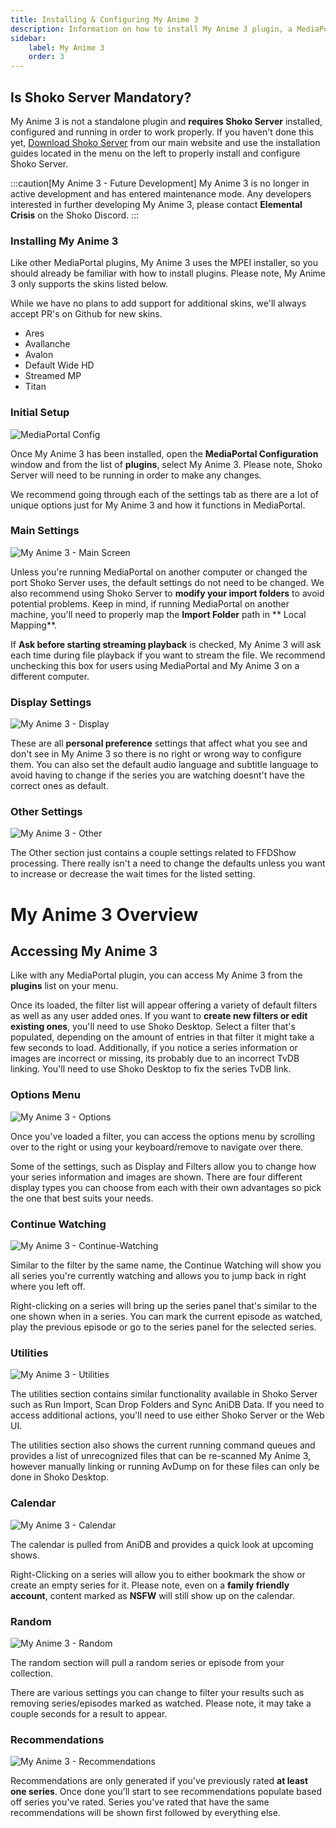 ```yaml
---
title: Installing & Configuring My Anime 3
description: Information on how to install My Anime 3 plugin, a MediaPortal plugin.
sidebar:
    label: My Anime 3
    order: 3
---
```


## Is Shoko Server Mandatory?

My Anime 3 is not a standalone plugin and **requires Shoko Server** installed, configured and running in order to work
properly. If you haven't done this yet, [Download Shoko Server](https://shokoanime.com/downloads/) from our main website
and use the installation guides located in the menu on the left to properly install and configure Shoko Server.

:::caution[My Anime 3 - Future Development] 
My Anime 3 is no longer in active development and
has entered maintenance mode. Any developers interested in further developing My Anime 3, please contact **Elemental
Crisis** on the Shoko Discord.
:::

### Installing My Anime 3

Like other MediaPortal plugins, My Anime 3 uses the MPEI installer, so you should already be familiar with how to
install plugins. Please note, My Anime 3 only supports the skins listed below.

While we have no plans to add support for additional skins, we'll always accept PR's on Github for new skins.

- Ares
- Avallanche
- Avalon
- Default Wide HD
- Streamed MP
- Titan

### Initial Setup

![MediaPortal Config](./src/assets/my-anime-3/MediaPortal-Config.jpg)

Once My Anime 3 has been installed, open the **MediaPortal Configuration** window and from the list of **plugins**,
select My Anime 3. Please note, Shoko Server will need to be running in order to make any changes.

We recommend going through each of the settings tab as there are a lot of unique options just for My Anime 3 and how it
functions in MediaPortal.

### Main Settings

![My Anime 3 - Main Screen](./src/assets/my-anime-3/My-Anime-3-Main.jpg)

Unless you're running MediaPortal on another computer or changed the port Shoko Server uses, the default settings do not
need to be changed. We also recommend using Shoko Server to **modify your import folders** to avoid potential problems.
Keep in mind, if running MediaPortal on another machine, you'll need to properly map the **Import Folder** path in **
Local Mapping**.

If **Ask before starting streaming playback** is checked, My Anime 3 will ask each time during file playback if you want
to stream the file. We recommend unchecking this box for users using MediaPortal and My Anime 3 on a different computer.

### Display Settings

![My Anime 3 - Display](./src/assets/my-anime-3/My-Anime-3-Display.jpg)

These are all **personal preference** settings that affect what you see and don't see in My Anime 3 so there is no right
or wrong way to configure them. You can also set the default audio language and subtitle language to avoid having to
change if the series you are watching doesnt't have the correct ones as default.

### Other Settings

![My Anime 3 - Other](./src/assets/my-anime-3/My-Anime-3-Other.jpg)

The Other section just contains a couple settings related to FFDShow processing. There really isn't a need to change the
defaults unless you want to increase or decrease the wait times for the listed setting.


# My Anime 3 Overview

## Accessing My Anime 3

Like with any MediaPortal plugin, you can access My Anime 3 from the **plugins** list on your menu.

Once its loaded, the filter list will appear offering a variety of default filters as well as any user added ones. If you want to **create new filters or edit existing ones**, you'll need to use Shoko Desktop. Select a filter that's populated, depending on the amount of entries in that filter it might take a few seconds to load. Additionally, if you notice a series information or images are incorrect or missing, its probably due to an incorrect TvDB linking. You'll need to use Shoko Desktop to fix the series TvDB link.

### Options Menu

![My Anime 3 - Options](./src/assets/my-anime-3/My-Anime-3-Options.jpg)

Once you've loaded a filter, you can access the options menu by scrolling over to the right or using your keyboard/remove to navigate over there.

Some of the settings, such as Display and Filters allow you to change how your series information and images are shown. There are four different display types you can choose from each with their own advantages so pick the one that best suits your needs.

### Continue Watching

![My Anime 3 - Continue-Watching](./src/assets/my-anime-3/My-Anime-3-Continue-Watching.jpg)

Similar to the filter by the same name, the Continue Watching will show you all series you're currently watching and allows you to jump back in right where you left off.

Right-clicking on a series will bring up the series panel that's similar to the one shown when in a series. You can mark the current episode as watched, play the previous episode or go to the series panel for the selected series.

### Utilities

![My Anime 3 - Utilities](./src/assets/my-anime-3/My-Anime-3-Utilities.jpg)

The utilities section contains similar functionality available in Shoko Server such as Run Import, Scan Drop Folders and Sync AniDB Data. If you need to access additional actions, you'll need to use either Shoko Server or the Web UI.

The utilities section also shows the current running command queues and provides a list of unrecognized files that can be re-scanned My Anime 3, however manually linking or running AvDump on for these files can only be done in Shoko Desktop.

### Calendar

![My Anime 3 - Calendar](./src/assets/my-anime-3/My-Anime-3-Calendar.jpg)

The calendar is pulled from AniDB and provides a quick look at upcoming shows.

Right-Clicking on a series will allow you to either bookmark the show or create an empty series for it. Please note, even on a **family friendly account**, content marked as **NSFW** will still show up on the calendar.

### Random

![My Anime 3 - Random](./src/assets/my-anime-3/My-Anime-3-Random.jpg)

The random section will pull a random series or episode from your collection.

There are various settings you can change to filter your results such as removing series/episodes marked as watched. Please note, it may take a couple seconds for a result to appear.

### Recommendations

![My Anime 3 - Recommendations](./src/assets/my-anime-3/My-Anime-3-Recommendations.jpg)

Recommendations are only generated if you've previously rated **at least one series**. Once done you'll start to see recommendations populate based off series you've rated. Series you've rated that have the same recommendations will be shown first followed by everything else.
